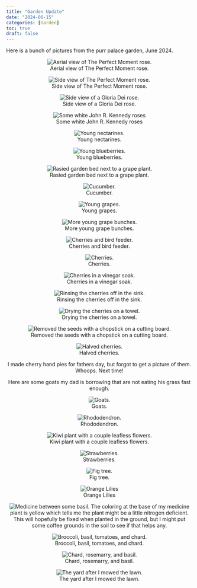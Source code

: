 ```yaml
---
title: "Garden Update"
date: "2024-06-15"
categories: [Garden]
toc: true
draft: false
---
```


Here is a bunch of pictures from the purr palace garden, June 2024.

<center>

![Aerial view of The Perfect Moment rose.](images/clipboard-2616104184.png)

![Side view of The Perfect Moment rose.](images/clipboard-2294963370.png)

![Side view of a Gloria Dei rose.](images/clipboard-728095339.png)

![Some white John R. Kennedy roses ](images/clipboard-3179728208.png)

![Young nectarines.](images/clipboard-986170190.png)

![Young blueberries.](images/clipboard-4238034654.png)

![Rasied garden bed next to a grape plant.](images/clipboard-3606824713.png)

![Cucumber.](images/clipboard-1747912675.png)

![Young grapes.](images/clipboard-3226904950.png)

![More young grape bunches.](images/clipboard-1460808068.png)

![Cherries and bird feeder.](images/clipboard-479568780.png)

![Cherries.](images/clipboard-2109238212.png)

![Cherries in a vinegar soak.](images/clipboard-4228119254.png)

![Rinsing the cherries off in the sink.](images/clipboard-4242776692.png)

![Drying the cherries on a towel.](images/clipboard-1457542893.png)

![Removed the seeds with a chopstick on a cutting board.](images/clipboard-3678325090.png)

![Halved cherries.](images/clipboard-128933271.png)

I made cherry hand pies for fathers day, but forgot to get a picture of them. Whoops. Next time! 

Here are some goats my dad is borrowing that are not eating his grass fast enough. 

![Goats.](images/clipboard-220593207.png)

![Rhododendron.](images/clipboard-2668262968.png)

![Kiwi plant with a couple leafless flowers.](images/clipboard-319440771.png)

![Strawberries.](images/clipboard-2622123059.png)

![Fig tree.](images/clipboard-3130256017.png)

![Orange Lilies](images/clipboard-2792980342.png)

![Medicine between some basil.](images/clipboard-1472781733.png)
The coloring at the base of my medicine plant is yellow which tells me the plant might be a little nitrogen deficient. This will hopefully be fixed when planted in the ground, but I might put some coffee grounds in the soil to see if that helps any.

![Broccoli, basil, tomatoes, and chard. ](images/clipboard-2808127151.png)

![Chard, rosemarry, and basil.](images/clipboard-403161445.png)

![The yard after I mowed the lawn.](images/clipboard-1720483445.png)
